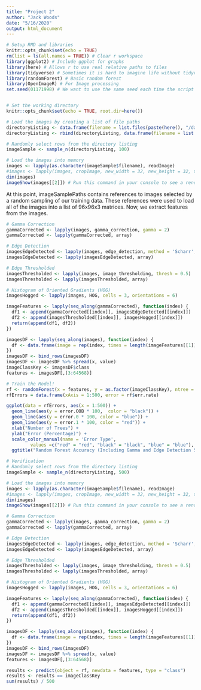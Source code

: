 ---
title: "Project 2"
author: "Jack Woods"
date: "5/16/2020"
output: html_document
---

```{r setup, include=FALSE}
# Setup RMD and libraries
knitr::opts_chunk$set(echo = TRUE)
rm(list = ls(all.names = TRUE)) # Clear r workspace
library(ggplot2) # Include ggplot for graphs
library(here) # Allows r to use real relative paths to files
library(tidyverse) # Sometimes it is hard to imagine life without tidyverse
library(randomForest) # Basic random forest
library(OpenImageR) # For Image processing
set.seed(01171998) # We want to use the same seed each time the script is run


# Set the working directory
knitr::opts_chunk$set(echo = TRUE, root.dir=here())

# Load the images by creating a list of file paths
directoryListing <- data.frame(filename = list.files(paste(here(), "/data/project_train/0", sep = ""), full.names = TRUE), class = 0)
directoryListing <- rbind(directoryListing, data.frame(filename = list.files(paste(here(), "/data/project_train/1", sep = ""), full.names = TRUE), class = 1))

# Randomly select rows from the directory listing
imageSample <- sample_n(directoryListing, 100)

# Load the images into memory
images <- lapply(as.character(imageSample$filename), readImage)
#images <- lapply(images, cropImage, new_width = 32, new_height = 32, type = 'equal_spaced') # We're only looking at the center 32x32 square. This is a restriction imposed through the kaggle dataset description.
dim(images)
imageShow(images[[2]]) # Run this command in your console to see a rendered image. This function does not play well with r markdown.
```

At this point, imageSamplePaths contains references to images selected by a random sampling of our training data. These references were used to load all of the images into a list of 96x96x3 matrices. Now, we extract features from the images.

```{r}
# Gamma Correction
gammaCorrected <- lapply(images, gamma_correction, gamma = 2)
gammaCorrected <- lapply(gammaCorrected, array)

# Edge Detection
imagesEdgeDetected <- lapply(images, edge_detection, method = 'Scharr', conv_mode = 'same')
imagesEdgeDetected <- lapply(imagesEdgeDetected, array)

# Edge Thresholded
imagesThresholded <- lapply(images, image_thresholding, thresh = 0.5)
imagesThresholded <- lapply(imagesThresholded, array)

# Histogram of Oriented Gradients (HOG)
imagesHogged <- lapply(images, HOG, cells = 3, orientations = 6)

imageFeatures <- lapply(seq_along(gammaCorrected), function(index) {
  df1 <- append(gammaCorrected[[index]], imagesEdgeDetected[[index]])
  df2 <- append(imagesThresholded[[index]], imagesHogged[[index]])
  return(append(df1, df2))
})

imagesDF <- lapply(seq_along(images), function(index) {
  df <- data.frame(image = rep(index, times = length(imageFeatures[[1]])), class = rep(imageSample$class[[index]], times = length(imageFeatures[[1]])), x = 1:length(imageFeatures[[1]]), value = imageFeatures[[index]])
})
imagesDF <- bind_rows(imagesDF)
imagesDF <- imagesDF %>% spread(x, value)
imageClassKey <- imagesDF$class
features <- imagesDF[,(3:64568)]

# Train the Model!
rf <- randomForest(x = features, y = as.factor(imageClassKey), ntree = 500)
rfErrors = data.frame(xAxis = 1:500, error = rf$err.rate)

ggplot(data = rfErrors, aes(x = 1:500)) +
  geom_line(aes(y = error.OOB * 100,  color = "black")) +
  geom_line(aes(y = error.0 * 100, color = "blue")) +
  geom_line(aes(y = error.1 * 100, color = "red")) +
  xlab("Number of Trees") +
  ylab("Error (Percentage)") +
  scale_color_manual(name = 'Error Type', 
         values =c("red" = "red", "black" = "black", "blue" = "blue"), labels = c("Cancerous", "Not Cancerous", "OOB")) +
  ggtitle("Random Forest Accuracy (Including Gamma and Edge Detection Seperately)")

```
```{r}
# Verification
# Randomly select rows from the directory listing
imageSample <- sample_n(directoryListing, 500)

# Load the images into memory
images <- lapply(as.character(imageSample$filename), readImage)
#images <- lapply(images, cropImage, new_width = 32, new_height = 32, type = 'equal_spaced') # We're only looking at the center 32x32 square. This is a restriction imposed through the kaggle dataset description.
dim(images)
imageShow(images[[2]]) # Run this command in your console to see a rendered image. This function does not play well with r markdown.

# Gamma Correction
gammaCorrected <- lapply(images, gamma_correction, gamma = 2)
gammaCorrected <- lapply(gammaCorrected, array)

# Edge Detection
imagesEdgeDetected <- lapply(images, edge_detection, method = 'Scharr', conv_mode = 'same')
imagesEdgeDetected <- lapply(imagesEdgeDetected, array)

# Edge Thresholded
imagesThresholded <- lapply(images, image_thresholding, thresh = 0.5)
imagesThresholded <- lapply(imagesThresholded, array)

# Histogram of Oriented Gradients (HOG)
imagesHogged <- lapply(images, HOG, cells = 3, orientations = 6)

imageFeatures <- lapply(seq_along(gammaCorrected), function(index) {
  df1 <- append(gammaCorrected[[index]], imagesEdgeDetected[[index]])
  df2 <- append(imagesThresholded[[index]], imagesHogged[[index]])
  return(append(df1, df2))
})

imagesDF <- lapply(seq_along(images), function(index) {
  df <- data.frame(image = rep(index, times = length(imageFeatures[[1]])), class = rep(imageSample$class[[index]], times = length(imageFeatures[[1]])), x = 1:length(imageFeatures[[1]]), value = imageFeatures[[index]])
})
imagesDF <- bind_rows(imagesDF)
imagesDF <- imagesDF %>% spread(x, value)
features <- imagesDF[,(3:64568)]

results <- predict(object = rf, newdata = features, type = "class")
results <- results == imageClassKey
sum(results) / 500
```
